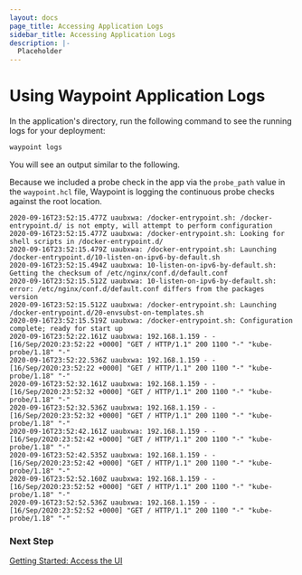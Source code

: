 ```yaml
---
layout: docs
page_title: Accessing Application Logs
sidebar_title: Accessing Application Logs
description: |-
  Placeholder
---
```


# Using Waypoint Application Logs

In the application's directory, run the following command to see the running logs for your deployment:

```bash
waypoint logs
```

You will see an output similar to the following.

Because we included a probe check in the app via the `probe_path` value in the `waypoint.hcl` file, Waypoint is logging the continuous probe checks against the root location.

```shell
2020-09-16T23:52:15.477Z uaubxwa: /docker-entrypoint.sh: /docker-entrypoint.d/ is not empty, will attempt to perform configuration
2020-09-16T23:52:15.477Z uaubxwa: /docker-entrypoint.sh: Looking for shell scripts in /docker-entrypoint.d/
2020-09-16T23:52:15.479Z uaubxwa: /docker-entrypoint.sh: Launching /docker-entrypoint.d/10-listen-on-ipv6-by-default.sh
2020-09-16T23:52:15.494Z uaubxwa: 10-listen-on-ipv6-by-default.sh: Getting the checksum of /etc/nginx/conf.d/default.conf
2020-09-16T23:52:15.512Z uaubxwa: 10-listen-on-ipv6-by-default.sh: error: /etc/nginx/conf.d/default.conf differs from the packages version
2020-09-16T23:52:15.512Z uaubxwa: /docker-entrypoint.sh: Launching /docker-entrypoint.d/20-envsubst-on-templates.sh
2020-09-16T23:52:15.519Z uaubxwa: /docker-entrypoint.sh: Configuration complete; ready for start up
2020-09-16T23:52:22.161Z uaubxwa: 192.168.1.159 - - [16/Sep/2020:23:52:22 +0000] "GET / HTTP/1.1" 200 1100 "-" "kube-probe/1.18" "-"
2020-09-16T23:52:22.536Z uaubxwa: 192.168.1.159 - - [16/Sep/2020:23:52:22 +0000] "GET / HTTP/1.1" 200 1100 "-" "kube-probe/1.18" "-"
2020-09-16T23:52:32.161Z uaubxwa: 192.168.1.159 - - [16/Sep/2020:23:52:32 +0000] "GET / HTTP/1.1" 200 1100 "-" "kube-probe/1.18" "-"
2020-09-16T23:52:32.536Z uaubxwa: 192.168.1.159 - - [16/Sep/2020:23:52:32 +0000] "GET / HTTP/1.1" 200 1100 "-" "kube-probe/1.18" "-"
2020-09-16T23:52:42.161Z uaubxwa: 192.168.1.159 - - [16/Sep/2020:23:52:42 +0000] "GET / HTTP/1.1" 200 1100 "-" "kube-probe/1.18" "-"
2020-09-16T23:52:42.535Z uaubxwa: 192.168.1.159 - - [16/Sep/2020:23:52:42 +0000] "GET / HTTP/1.1" 200 1100 "-" "kube-probe/1.18" "-"
2020-09-16T23:52:52.160Z uaubxwa: 192.168.1.159 - - [16/Sep/2020:23:52:52 +0000] "GET / HTTP/1.1" 200 1100 "-" "kube-probe/1.18" "-"
2020-09-16T23:52:52.536Z uaubxwa: 192.168.1.159 - - [16/Sep/2020:23:52:52 +0000] "GET / HTTP/1.1" 200 1100 "-" "kube-probe/1.18" "-"
```

### Next Step

[Getting Started: Access the UI](/docs/getting-started/k8s-example-app/ui)
